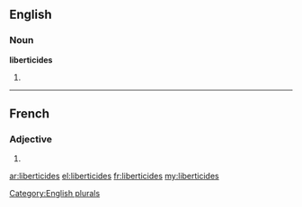 ==English==

===Noun===
'''liberticides'''

# {{plural of|liberticide}}

[[Category:English plurals]]

----

==French==

===Adjective===
{{fr-adj-form}} {{m-p|f-p}}

# {{form of|plural|liberticide|lang=fr}}

[[ar:liberticides]]
[[el:liberticides]]
[[fr:liberticides]]
[[my:liberticides]]